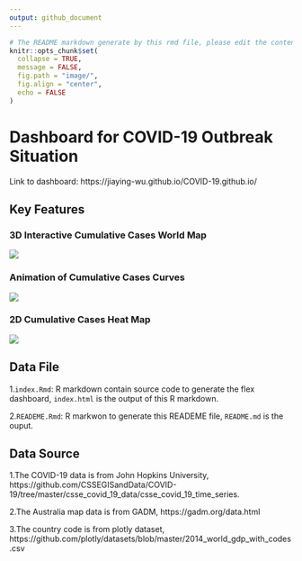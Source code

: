 ```yaml
---
output: github_document
---
```


```r
# The README markdown generate by this rmd file, please edit the content within this R markdown.
knitr::opts_chunk$set(
  collapse = TRUE,
  message = FALSE,
  fig.path = "image/",
  fig.align = "center",
  echo = FALSE
)
```

# Dashboard for COVID-19 Outbreak Situation

Link to dashboard: https://jiaying-wu.github.io/COVID-19.github.io/

## Key Features

### 3D Interactive Cumulative Cases World Map

![](image/3d_world_map.png)

### Animation of Cumulative Cases Curves

![](image/animate_confirmed.gif)

### 2D Cumulative Cases Heat Map

![](image/2d_aus_map.png)

## Data File

1.`index.Rmd`: R markdown contain source code to generate the flex dashboard, `index.html` is the output of this R markdown.

2.`READEME.Rmd`: R markwon to generate this READEME file, `README.md` is the ouput.

## Data Source

1.The COVID-19 data is from John Hopkins University,  https://github.com/CSSEGISandData/COVID-19/tree/master/csse_covid_19_data/csse_covid_19_time_series. 

2.The Australia map data is from GADM, https://gadm.org/data.html

3.The country code is from plotly dataset, https://github.com/plotly/datasets/blob/master/2014_world_gdp_with_codes.csv

